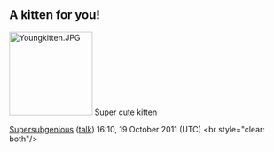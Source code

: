 <article id="33462478" title=User talk:Supersubgenious>
	<talkpage id="33462478" title="User talk:Supersubgenious">
== A kitten for you! ==

[[File:Youngkitten.JPG|left|150px]]
Super cute kitten

[[User:Supersubgenious|Supersubgenious]] ([[User talk:Supersubgenious#top|talk]]) 16:10, 19 October 2011 (UTC)
&lt;br style=&quot;clear: both&quot;/&gt;
	</talkpage>
</article>